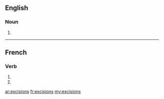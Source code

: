 ==English==

===Noun===
{{head|en|plural}}

# {{plural of|excision|lang=en}}

----

==French==

===Verb===
{{fr-verb-form}}

# {{conjugation of|exciser||1|p|imperf|ind|lang=fr}}
# {{conjugation of|exciser||1|p|pres|sub|lang=fr}}

[[ar:excisions]]
[[fr:excisions]]
[[my:excisions]]